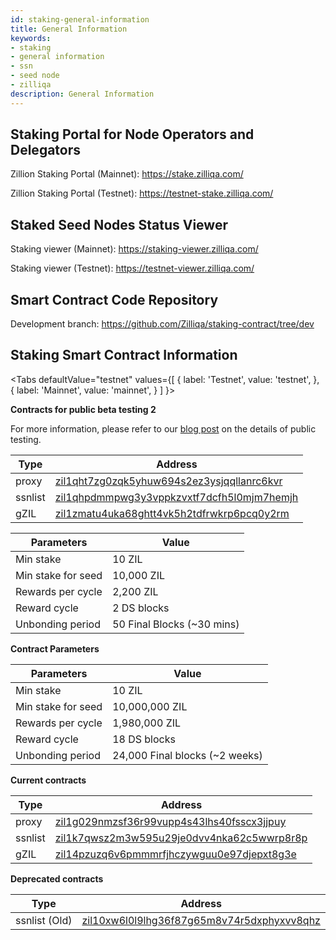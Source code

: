 ```yaml
---
id: staking-general-information
title: General Information
keywords: 
- staking
- general information
- ssn
- seed node
- zilliqa	
description: General Information
---
```


## Staking Portal for Node Operators and Delegators

Zillion Staking Portal (Mainnet): https://stake.zilliqa.com/

Zillion Staking Portal (Testnet): https://testnet-stake.zilliqa.com/

## Staked Seed Nodes Status Viewer

Staking viewer (Mainnet): https://staking-viewer.zilliqa.com/

Staking viewer (Testnet): https://testnet-viewer.zilliqa.com/

## Smart Contract Code Repository

Development branch: https://github.com/Zilliqa/staking-contract/tree/dev

## Staking Smart Contract Information

<Tabs
  defaultValue="testnet"
  values={[
    { label: 'Testnet', value: 'testnet', },
    { label: 'Mainnet', value: 'mainnet', }
  ]
}>
<TabItem value="testnet">

<b>Contracts for public beta testing 2</b>

For more information, please refer to our [blog post](https://blog.zilliqa.com/open-call-explore-evaluate-our-sleek-new-staking-portal-in-exchange-for-zil-rewards-e9c77ed91076) on the details of public testing.

| Type    | Address |
| ------- | ------- |
| proxy   | [zil1qht7zg0zqk5yhuw694s2ez3ysjqqllanrc6kvr](https://devex.zilliqa.com/address/zil1qht7zg0zqk5yhuw694s2ez3ysjqqllanrc6kvr?network=https%3A%2F%2Fdev-api.zilliqa.com) |
| ssnlist | [zil1qhpdmmpwg3y3vppkzvxtf7dcfh5l0mjm7hemjh](https://devex.zilliqa.com/address/zil1qhpdmmpwg3y3vppkzvxtf7dcfh5l0mjm7hemjh?network=https%3A%2F%2Fdev-api.zilliqa.com) |
| gZIL    | [zil1zmatu4uka68ghtt4vk5h2tdfrwkrp6pcq0y2rm](https://devex.zilliqa.com/address/zil1zmatu4uka68ghtt4vk5h2tdfrwkrp6pcq0y2rm?network=https%3A%2F%2Fdev-api.zilliqa.com) |


| Parameters                 | Value                        |
| -------------------------- | ---------------------------- |
| Min stake                  | 10 ZIL                       |
| Min stake for seed         | 10,000 ZIL                   |
| Rewards per cycle          | 2,200 ZIL                    |
| Reward cycle               | 2 DS blocks                  |
| Unbonding period           | 50 Final Blocks (~30 mins)   |

</TabItem>
<TabItem value="mainnet">

**Contract Parameters**

| Parameters                 | Value                            |
| -------------------------- | -------------------------------- |
| Min stake                  | 10 ZIL                           |
| Min stake for seed         | 10,000,000 ZIL                   |
| Rewards per cycle          | 1,980,000 ZIL                    |
| Reward cycle               | 18 DS blocks                     |
| Unbonding period           | 24,000 Final blocks (~2 weeks)   |

**Current contracts**

| Type    | Address |
| ------- | ------- |
| proxy   | [zil1g029nmzsf36r99vupp4s43lhs40fsscx3jjpuy](https://devex.zilliqa.com/address/zil1g029nmzsf36r99vupp4s43lhs40fsscx3jjpuy?network=https%3A%2F%2Fapi.zilliqa.com) |
| ssnlist | [zil1k7qwsz2m3w595u29je0dvv4nka62c5wwrp8r8p](https://devex.zilliqa.com/address/zil1k7qwsz2m3w595u29je0dvv4nka62c5wwrp8r8p?network=https%3A%2F%2Fapi.zilliqa.com) |
| gZIL    | [zil14pzuzq6v6pmmmrfjhczywguu0e97djepxt8g3e](https://devex.zilliqa.com/address/zil14pzuzq6v6pmmmrfjhczywguu0e97djepxt8g3e?network=https%3A%2F%2Fapi.zilliqa.com) |

**Deprecated contracts**

| Type    | Address |
| ------- | ------- |
| ssnlist (Old) | [zil10xw6l0l9lhg36f87g65m8v74r5dxphyxvv8qhz](https://devex.zilliqa.com/address/zil10xw6l0l9lhg36f87g65m8v74r5dxphyxvv8qhz?network=https%3A%2F%2Fapi.zilliqa.com) |

</TabItem>
</Tabs>
